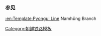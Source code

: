 {{鐵道路線
| 模板名稱 = 南兴线
| 名稱 = [[南兴线]]
| 代表色 = blue
| 背景顏色 = #ffffff
| 車站列表 = [[孟中里站|孟中里]] - [[松道站|松道]] - [[南兴站|南兴]]
}}<noinclude>
===参见===
[[:en:Template:Pyongui Line]] Namhŭng Branch
[[Category:朝鲜铁路模板]]
</noinclude>